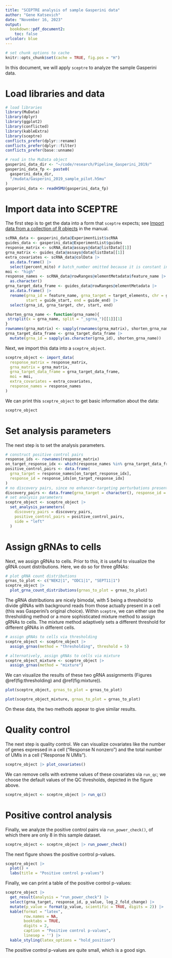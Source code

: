 ```yaml
---
title: "SCEPTRE analysis of sample Gasperini data"
author: "Gene Katsevich"
date: "November 16, 2023"
output: 
  bookdown::pdf_document2:
    toc: false
urlcolor: blue
---
```


```r
# set chunk options to cache
knitr::opts_chunk$set(cache = TRUE, fig.pos = "H")
```

In this document, we will apply `sceptre` to analyze the sample Gasperini data.

# Load libraries and data

```r
# load libraries
library(MuData)
library(dplyr)
library(ggplot2)
library(conflicted)
library(kableExtra)
library(sceptre)
conflicts_prefer(dplyr::rename)
conflicts_prefer(dplyr::filter)
conflicts_prefer(base::unname)
```

```r
# read in the MuData object
gasperini_data_dir <- "~/code/research/Pipeline_Gasperini_2019/"
gasperini_data_fp <- paste0(
  gasperini_data_dir, 
  "/mudata/Gasperini_2019_sample_pilot.h5mu"
)
gasperini_data <- readH5MU(gasperini_data_fp)
```

# Import data into SCEPTRE

The first step is to get the data into a form that `sceptre` expects; see [Import data from a collection of R objects](https://timothy-barry.github.io/sceptre-book/import-data.html#import-data-from-a-collection-of-r-objects) in the manual.

```r
scRNA_data <- gasperini_data@ExperimentList$scRNA
guides_data <- gasperini_data@ExperimentList$guides
response_matrix <- scRNA_data@assays@data@listData[[1]]
grna_matrix <- guides_data@assays@data@listData[[1]]
extra_covariates <- scRNA_data@colData |>
  as.data.frame() |> 
  select(percent_mito) # batch_number omitted because it is constant in these data
moi <- "high"
response_names <- scRNA_data@rowRanges@elementMetadata$feature_name |> 
  as.character()
grna_target_data_frame <- guides_data@rowRanges@elementMetadata |>
  as.data.frame() |>
  rename(grna_id = feature_name, grna_target = target_elements, chr = guide_chr, 
         start = guide_start, end = guide_end) |>
  select(grna_id, grna_target, chr, start, end)
```

```r
shorten_grna_name <- function(grna_name){
 strsplit(x = grna_name, split = "_sgrna_")[[1]][1]
}
rownames(grna_matrix) <- sapply(rownames(grna_matrix), shorten_grna_name) |> unname()
grna_target_data_frame <- grna_target_data_frame |>
  mutate(grna_id = sapply(as.character(grna_id), shorten_grna_name))
```

Next, we import this data into a `sceptre_object`.

```r
sceptre_object <- import_data(
  response_matrix = response_matrix,
  grna_matrix = grna_matrix,
  grna_target_data_frame = grna_target_data_frame,
  moi = moi,
  extra_covariates = extra_covariates,
  response_names = response_names
)
```

We can print this `sceptre_object` to get basic information about the data:

```r
sceptre_object
```

# Set analysis parameters

The next step is to set the analysis parameters.

```r
# construct positive control pairs
response_ids <- rownames(response_matrix)
on_target_response_idx <- which(response_names %in% grna_target_data_frame$grna_target)
positive_control_pairs <- data.frame(
  grna_target = response_names[on_target_response_idx], 
  response_id = response_ids[on_target_response_idx]
)
# no discovery pairs, since no enhancer-targeting perturbations present
discovery_pairs <- data.frame(grna_target = character(), response_id = character())
# set analysis parameters
sceptre_object <- sceptre_object |>
  set_analysis_parameters(
    discovery_pairs = discovery_pairs,
    positive_control_pairs = positive_control_pairs,
    side = "left"
  )
```

# Assign gRNAs to cells

Next, we assign gRNAs to cells. Prior to this, it is useful to visualize the gRNA count distributions. Here, we do so for three gRNAs:

```r
# plot gRNA count distributions
grnas_to_plot <- c("NEK2|1", "ODC1|1", "SEPT11|1")
sceptre_object |>
  plot_grna_count_distributions(grnas_to_plot = grnas_to_plot)
```

The gRNA distributions are nicely bimodal, with 5 being a threshold to divide gRNAs with background reads from those actually present in a cell (this was Gasperini's original choice). Within `sceptre`, we can either use the thresholding method or a more sophisticated mixture method to assign gRNAs to cells. The mixture method adaptively sets a different threshold for different gRNAs in different cells.

```r
# assign gRNAs to cells via thresholding
sceptre_object <- sceptre_object |> 
  assign_grnas(method = "thresholding", threshold = 5)

# alternatively, assign gRNAs to cells via mixture
sceptre_object_mixture <- sceptre_object |> 
  assign_grnas(method = "mixture")
```

We can visualize the results of these two gRNA assignments (Figures \@ref(fig:thresholding) and \@ref(fig:mixture)).

```r
plot(sceptre_object, grnas_to_plot = grnas_to_plot)
```

```r
plot(sceptre_object_mixture, grnas_to_plot = grnas_to_plot)
```

On these data, the two methods appear to give similar results.

# Quality control

The next step is quality control. We can visualize covariates like the number of genes expressed in a cell ("Response N nonzero") and the total number of UMIs in a cell ("Response N UMIs").

```r
sceptre_object |> plot_covariates()
```

We can remove cells with extreme values of these covariates via `run_qc`; we choose the default values of the QC thresholds, depicted in the figure above.

```r
sceptre_object <- sceptre_object |> run_qc()
```

# Positive control analysis

Finally, we analyze the positive control pairs via `run_power_check()`, of which there are only 8 in this sample dataset.

```r
sceptre_object <- sceptre_object |> run_power_check()
```

The next figure shows the positive control p-values. 

```r
sceptre_object |> 
  plot() +
  labs(title = "Positive control p-values")
```

Finally, we can print a table of the positive control p-values:

```r
sceptre_object |>
  get_result(analysis = "run_power_check") |>
  select(grna_target, response_id, p_value, log_2_fold_change) |>
  mutate(p_value = format(p_value, scientific = TRUE, digits = 2)) |>
  kable(format = "latex",
        row.names = NA,
        booktabs = TRUE,
        digits = 2,
        caption = "Positive control p-values",
        linesep = '') |>
  kable_styling(latex_options = "hold_position")
```

The positive control p-values are quite small, which is a good sign.